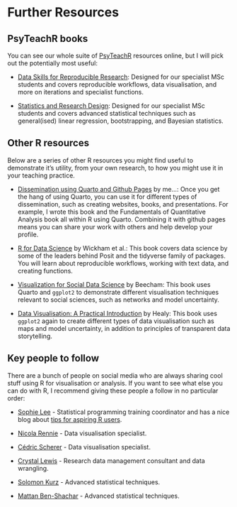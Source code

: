 # Further Resources

## PsyTeachR books

You can see our whole suite of [PsyTeachR](https://psyteachr.github.io/){target="_blank"} resources online, but I will pick out the potentially most useful: 

- [Data Skills for Reproducible Research](https://psyteachr.github.io/reprores-v4/){target="_blank"}: Designed for our specialist MSc students and covers reproducible workflows, data visualisation, and more on iterations and specialist functions. 

- [Statistics and Research Design](https://psyteachr.github.io/statsres-v2/){target="_blank"}: Designed for our specialist MSc students and covers advanced statistical techniques such as general(ised) linear regression, bootstrapping, and Bayesian statistics. 

## Other R resources

Below are a series of other R resources you might find useful to demonstrate it's utility, from your own research, to how you might use it in your teaching practice. 

- [Dissemination using Quarto and Github Pages](https://bartlettje.github.io/dissemination_quarto/){target="_blank"} by me...: Once you get the hang of using Quarto, you can use it for different types of dissemination, such as creating websites, books, and presentations. For example, I wrote this book and the Fundamentals of Quantitative Analysis book all within R using Quarto. Combining it with github pages means you can share your work with others and help develop your profile. 

- [R for Data Science](https://r4ds.hadley.nz/){target="_blank"} by Wickham et al.: This book covers data science by some of the leaders behind Posit and the tidyverse family of packages. You will learn about reproducible workflows, working with text data, and creating functions. 

- [Visualization for Social Data Science](https://vis4sds.github.io/vis4sds/){target="_blank"} by Beecham: This book uses Quarto and `ggplot2` to demonstrate different visualisation techniques relevant to social sciences, such as networks and model uncertainty. 

- [Data Visualisation: A Practical Introduction](https://socviz.co/){target="_blank"} by Healy: This book uses `ggplot2` again to create different types of data visualisation such as maps and model uncertainty, in addition to principles of transparent data storytelling. 

## Key people to follow

There are a bunch of people on social media who are always sharing cool stuff using R for visualisation or analysis. If you want to see what else you can do with R, I recommend giving these people a follow in no particular order: 

- [Sophie Lee](https://scubed.rbind.io/blog/){target="_blank"} - Statistical programming training coordinator and has a nice blog about [tips for aspiring R users](https://scubed.rbind.io/blog/2025_06_25_newr/){target="_blank"}. 

- [Nicola Rennie](https://bsky.app/profile/nrennie.bsky.social){target="_blank"} - Data visualisation specialist. 

- [Cédric Scherer](https://bsky.app/profile/cedricscherer.com){target="_blank"} - Data visualisation specialist. 

- [Crystal Lewis](https://bsky.app/profile/cghlewis.bsky.social){target="_blank"} - Research data management consultant and data wrangling. 

- [Solomon Kurz](https://bsky.app/profile/solomonkurz.bsky.social){target="_blank"} - Advanced statistical techniques. 

- [Mattan Ben-Shachar](https://bsky.app/profile/mattansb.bsky.social){target="_blank"} - Advanced statistical techniques.  
